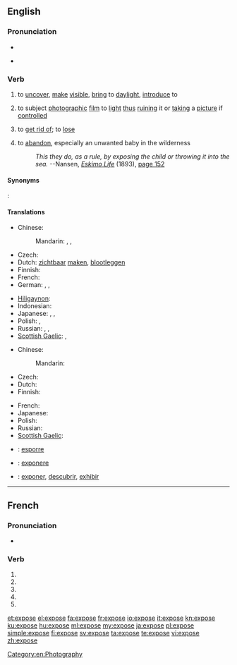 {{also|exposé}}
==English==

===Pronunciation===
* {{audio|en-us-expose.ogg|Audio (US)}}

* {{rhymes|əʊz}}

===Verb===
{{en-verb|expos|ing}}

# {{transitive}} to [[uncover]], [[make]] [[visible]], [[bring]] to [[daylight]], [[introduce]] to
# {{transitive}} to subject [[photograph]]ic [[film]] to [[light]] [[thus]] [[ruin]]ing it or [[take|taking]] a [[picture]] if [[control]]led
# {{transitive}} to [[get rid of]]; to [[lose]]
# {{transitive}} to [[abandon]], especially an unwanted baby in the wilderness
#: ''This they do, as a rule, by exposing the child or throwing it into the sea.'' --Nansen, ''[[s:Eskimo Life|Eskimo Life]]'' (1893), [[s:Page:Eskimo Life.djvu/194|page 152]]

====Synonyms====
{{context|to reveal a hidden aspect of one's character}}: {{l|en|bewray}}

====Translations====
{{trans-top|to uncover, make visible, bring to daylight, introduce to}}
* Chinese:
*: Mandarin: {{t|cmn|揭露|tr=jiēlù|sc=Hani}},  {{t-|cmn|暴露|tr=bàolù|sc=Hani}}, {{t|zh|露出|tr=lùchū|sc=Hani}}
* Czech: {{t-|cs|vystavit}}
* Dutch: [[zichtbaar]] [[maken]], [[blootleggen]]
* Finnish: {{t+|fi|paljastaa}}
* French: {{t+|fr|exposer}}
* German: {{t|de|aufdecken}},  {{t|de|offenbaren}},  {{t|de|entblößen}}
{{trans-mid}}
* [[Hiligaynon]]: {{tø|hil|abansada|alt=abansáda}}
* Indonesian: {{t|id|papar}}
* Japanese: {{t|ja|晒す|tr=さらす, sarasu|sc=Hani}},  {{t-|ja|暴く|tr=あばく, abaku}},  {{t|ja|暴露する|tr=ばくろする, bakuro-surú}}
* Polish: {{t|pl|odsłonić}}, {{t|pl|ukazać}}
* Russian: {{t|ru|выставлять|tr=vystavlját'}},  {{t|ru|раскрывать|tr=raskryvát'}},  {{t|ru|обнажать|tr=obnažát'}}
* [[Scottish Gaelic]]: {{t-|gd|foillsich|xs=Scottish Gaelic}}, {{t-|gd|rùisg|xs=Scottish Gaelic}}
{{trans-bottom}}

{{trans-top|to subject photographic film to light thus ruining it or taking a picture if controlled}}
* Chinese:
*: Mandarin: {{t|cmn|曝光|tr=pùguāng|sc=Hani}}
* Czech: {{t-|cs|exponovat}}
* Dutch: {{t+|nl|blootstellen}}
* Finnish: {{t-|fi|valottaa}}
{{trans-mid}}
* French: {{t+|fr|exposer}}
* Japanese: {{t|ja|露光させる|tr=ろこうさせる, rokō-saseru}}
* Polish: {{t|pl|naświetlić}}
* Russian: {{t|ru|делать выдержку|tr=délat' výderžku}}
* [[Scottish Gaelic]]: {{t-|gd|nochd|xs=Scottish Gaelic}}
{{trans-bottom}}

{{checktrans-top}}
* {{ttbc|it}}: [[esporre]]
{{trans-mid}}
* {{ttbc|la}}: [[exponere]]
* {{ttbc|es}}: [[exponer]], [[descubrir]], [[exhibir]]
{{trans-bottom}}

[[Category:en:Photography]]

----

==French==

===Pronunciation===
* {{IPA|lang=fr|/ɛk.spoz/}}

===Verb===
{{fr-verb-form}}

# {{conjugation of|exposer||1|s|pres|ind|lang=fr}}
# {{conjugation of|exposer||3|s|pres|ind|lang=fr}}
# {{conjugation of|exposer||1|s|pres|sub|lang=fr}}
# {{conjugation of|exposer||1|s|pres|sub|lang=fr}}
# {{conjugation of|exposer||2|s|imp|lang=fr}}

[[et:expose]]
[[el:expose]]
[[fa:expose]]
[[fr:expose]]
[[io:expose]]
[[it:expose]]
[[kn:expose]]
[[ku:expose]]
[[hu:expose]]
[[ml:expose]]
[[my:expose]]
[[ja:expose]]
[[pl:expose]]
[[simple:expose]]
[[fi:expose]]
[[sv:expose]]
[[ta:expose]]
[[te:expose]]
[[vi:expose]]
[[zh:expose]]